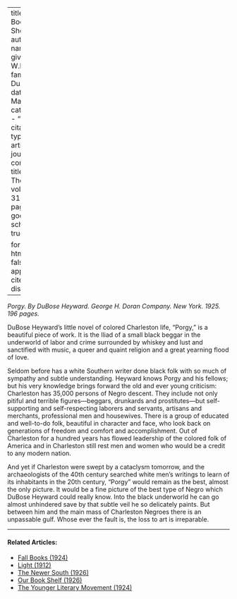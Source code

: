 
---
title: 'Our Book Shelf'
author:
  - name:
      given: W.E.B.
      family: Du Bois
date: Mar. 1926
categories: 
  - ""
citation: 
  type: article-journal
  container-title: The Crisis
  volume: 31
  issue: 5
  page: 240
google-scholar: true

format:
  html:
    toc: false
    appendix-cite-as: display
---


*Porgy. By DuBose Heyward. George H. Doran Company. New York. 1925. 196 pages.*

DuBose Heyward's little novel of colored Charleston life, "Porgy," is a beautiful piece of work. It is the Iliad of a small black beggar in the underworld of labor and crime surrounded by whiskey and lust and sanctified with music, a queer and quaint religion and a great yearning flood of love. 

Seldom before has a white Southern writer done black folk with so much of sympathy and subtle understanding. Heyward knows Porgy and his fellows; but his very knowledge brings forward the old and ever young criticism: Charleston has 35,000 persons of Negro descent. They include not only pitiful and terrible figures---beggars, drunkards and prostitutes---but self-supporting and self-respecting laborers and servants, artisans and merchants, professional men and housewives. There is a group of educated and well-to-do folk, beautiful in character and face, who look back on generations of freedom and comfort and accomplishment. Out of Charleston for a hundred years has flowed leadership of the colored folk of America and in Charleston still rest men and women who would be a credit to any modern nation. 

 And yet if Charleston were swept by a cataclysm tomorrow, and the archaeologists of the 40th century searched white men's writings to learn of its inhabitants in the 20th century, "Porgy" would remain as the best, almost the only picture. It would be a fine picture of the best type of Negro which DuBose Heyward could really know. Into the black underworld he can go almost unhindered save by that subtle veil he so delicately paints. But between him and the main mass of Charleston Negroes there is an unpassable gulf. Whose ever the fault is, the loss to art is irreparable. 

<!-- Similar articles start here -->
<div  class="clear-wrap"></div>
<hr>
#### Related Articles:

* [Fall Books (1924)](/Volumes/29/01/fall_books.html)
* [Light (1912)](/Volumes/03/04/light.html)
* [The Newer South (1926)](/Volumes/31/04/newer_south.html)
* [Our Book Shelf (1926)](/Volumes/31/03/book_shelf.html)
* [The Younger Literary Movement (1924)](/Volumes/27/04/younger_movement.html)

<!-- Similar articles end here -->